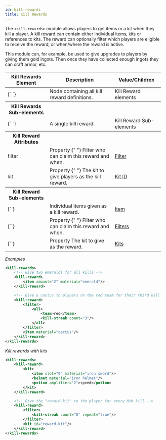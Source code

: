 ```yaml
---
id: kill-rewards
title: Kill Rewards
---
```


The `<kill-rewards>` module allows players to get items or a kit when they kill a player.
A kill reward can contain either individual items, kits or references to kits.
The reward can optionally filter which players are eligible to receive the reward, or when/where the reward is active.

This module can, for example, be used to give upgrades to players by giving them gold ingots.
Then once they have collected enough ingots they can craft armor, etc.

<div className="table-container">
  <table>
    <thead>
      <tr>
        <th>Kill Rewards Element</th>
        <th>Description</th>
        <th>Value/Children</th>
      </tr>
    </thead>
    <tbody>
      <tr>
        <td>
          <label>{`<kill-rewards> </kill-rewards>`}</label>
        </td>
        <td>Node containing all kill reward definitions.</td>
        <td>
          <span className="badge badge--secondary">Kill Reward elements</span>
        </td>
      </tr>
      <tr>
        <th>Kill Rewards Sub-elements</th>
        <th />
        <th />
      </tr>
      <tr>
        <td>
          <label>{`<kill-reward> </kill-reward>`}</label>
        </td>
        <td>A single kill reward.</td>
        <td>
          <span className="badge badge--secondary">
            Kill Reward Sub-elements
          </span>
        </td>
      </tr>
      <tr>
        <th>Kill Reward Attributes</th>
        <th />
        <th />
      </tr>
      <tr>
        <td>
          <label>filter</label>
        </td>
        <td>
          <span
            className="badge badge--secondary"
            title="Can be either this attribute or a sub-element."
          >
            Property
          </span>{" "}
          Filter who can claim this reward and when.
        </td>
        <td>
          <a href="/modules/filters">Filter</a>
        </td>
      </tr>
      <tr>
        <td>
          <label>kit</label>
        </td>
        <td>
          <span
            className="badge badge--secondary"
            title="Can be either this attribute or a sub-element."
          >
            Property
          </span>{" "}
          The kit to give players as the kill reward.
        </td>
        <td>
          <a href="/modules/kits">Kit ID</a>
        </td>
      </tr>
      <tr>
        <th>Kill Reward Sub-elements</th>
        <th />
        <th />
      </tr>
      <tr>
        <td>
          <label>{`<item>`}</label>
        </td>
        <td>Individual items given as a kill reward.</td>
        <td>
          <a href="/modules/items">Item</a>
        </td>
      </tr>
      <tr>
        <td>
          <label>{`<filter>`}</label>
        </td>
        <td>
          <span
            className="badge badge--secondary"
            title="Can be either this sub-element or an attribute."
          >
            Property
          </span>{" "}
          Filter who can claim this reward and when.
        </td>
        <td>
          <a href="/modules/filters">Filters</a>
        </td>
      </tr>
      <tr>
        <td>
          <label>{`<kit>`}</label>
        </td>
        <td>
          <span
            className="badge badge--secondary"
            title="Can be either this sub-element or an attribute."
          >
            Property
          </span>
          The kit to give as the reward.
        </td>
        <td>
          <a href="/modules/kits">Kits</a>
        </td>
      </tr>
    </tbody>
  </table>
</div>

_Examples_

```xml
<kill-rewards>
    <!-- Give two emeralds for all kills -->
    <kill-reward>
        <item amount="2" material="emerald"/>
    </kill-reward>

    <!-- Give a cactus to players on the red team for their third kill -->
    <kill-reward>
        <filter>
            <all>
                <team>red</team>
                <kill-streak count="3"/>
            </all>
        </filter>
        <item material="cactus"/>
    </kill-reward>
</kill-rewards>
```

_Kill rewards with kits_

```xml
<kill-rewards>
    <kill-reward>
        <kit>
            <item slot="0" material="iron sword"/>
            <helmet material="iron helmet"/>
            <potion amplifier="2">speed</potion>
        </kit>
    </kill-reward>

    <!-- Give the "reward-kit" to the player for every 8th kill -->
    <kill-reward>
        <filter>
            <kill-streak count="8" repeat="true"/>
        </filter>
        <kit id="reward-kit"/>
    </kill-reward>
</kill-rewards>
```
